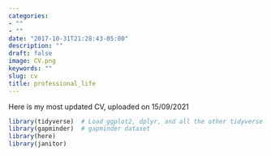 ```yaml
---
categories:
- ""
- ""
date: "2017-10-31T21:28:43-05:00"
description: ""
draft: false
image: CV.png
keywords: ""
slug: cv
title: professional_life
---
```


Here is my most updated CV, uploaded on 15/09/2021

```r
library(tidyverse)  # Load ggplot2, dplyr, and all the other tidyverse packages
library(gapminder)  # gapminder dataset
library(here)
library(janitor)
```